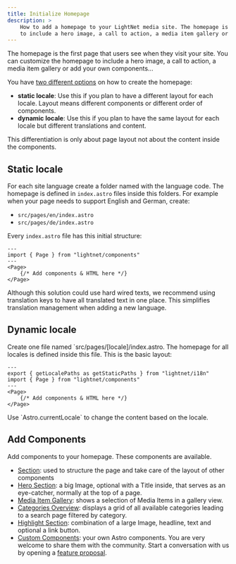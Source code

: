 ```yaml
---
title: Initialize Homepage
description: >
    How to add a homepage to your LightNet media site. The homepage is the first page that users see when they visit your site. You can customize the homepage
    to include a hero image, a call to action, a media item gallery or add your own components...
---
```




The homepage is the first page that users see when they visit your site. You can customize the homepage
to include a hero image, a call to action, a media item gallery or add your own components...

You have [two different options](/build/pages/fundamentals/#page-folder-structure) on how to create the homepage:

- **static locale**: Use this if you plan to have a different layout for each locale. Layout means different components or different order of components.
- **dynamic locale**: Use this if you plan to have the same layout for each locale but different translations and content.

This differentiation is only about page layout not about the content inside the components. 

## Static locale

For each site language create a folder named with the language code.
The homepage is defined in `index.astro` files inside this folders.
For example when your page needs to support English and German, create:

- `src/pages/en/index.astro`
- `src/pages/de/index.astro`

Every `index.astro` file has this initial structure:

```astro title="src/pages/en/index.astro"
---
import { Page } from "lightnet/components"
---
<Page>
    {/* Add components & HTML here */}
</Page>
```

<Aside type="tip">
Although this solution could use hard wired texts, we recommend using translation keys
to have all translated text in one place. This simplifies translation management when adding a new language.
</Aside>


## Dynamic locale

Create one file named `src/pages/[locale]/index.astro. The homepage for all locales is 
defined inside this file.
This is the basic layout:

```astro title="src/pages/[locale]/index.astro"
---
export { getLocalePaths as getStaticPaths } from "lightnet/i18n"
import { Page } from "lightnet/components"
---
<Page>
    {/* Add components & HTML here */}
</Page>
```

<Aside type="tip">
Use `Astro.currentLocale` to change the content based on the locale.
</Aside>

## Add Components

Add components to your homepage. These components are available.

- [Section](/build/pages/section): used to structure the page and take care of the layout of other components
- [Hero Section](/build/pages/hero): a big Image, optional with a Title inside, that serves as an eye-catcher, normally at the top of a page.
- [Media Item Gallery](/build/pages/media-gallery): shows a selection of Media Items in a gallery view.
- [Categories Overview](/build/pages/categories-overview): displays a grid of all available categories leading to a search page filtered by category.
- [Highlight Section](/build/pages/highlight-section): combination of a large Image, headline, text and optional a link button.
- [Custom Components](/build/pages/custom-components): your own Astro components. You are very welcome to share them with the community. Start a conversation with us by opening a [feature proposal](https://github.com/LightNetDev/LightNet/issues/new?template=---02-feature-proposal.yml).